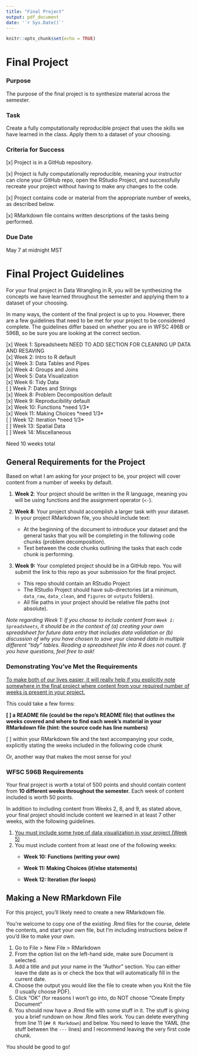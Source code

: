 ```yaml
---
title: "Final Project"
output: pdf_document
date: '`r Sys.Date()`'
---
```


```r
knitr::opts_chunk$set(echo = TRUE)
```

# Final Project

### Purpose

The purpose of the final project is to synthesize material across the semester.

### Task

Create a fully computationally reproducible project that uses the skills we have learned in the class. Apply them to a dataset of your choosing.

### Criteria for Success

[x] Project is in a GitHub repository.

[x] Project is fully computationally reproducible, meaning your instructor can clone your GitHub repo, open the RStudio Project, and successfully recreate your project without having to make any changes to the code.

[x] Project contains code or material from the appropriate number of weeks, as described below.

[x] RMarkdown file contains written descriptions of the tasks being performed.

### Due Date

May 7 at midnight MST

# Final Project Guidelines

For your final project in Data Wrangling in R, you will be synthesizing the concepts we have learned throughout the semester and applying them to a dataset of your choosing.

In many ways, the content of the final project is up to you. However, there are a few guidelines that need to be met for your project to be considered complete. The guidelines differ based on whether you are in WFSC 496B or 596B, so be sure you are looking at the correct section.

[x] Week 1: Spreadsheets NEED TO ADD SECTION FOR CLEANING UP DATA AND RESAVING\
[x] Week 2: Intro to R default\
[x] Week 3: Data Tables and Pipes\
[x] Week 4: Groups and Joins\
[x] Week 5: Data Visualization\
[x] Week 6: Tidy Data\
[ ] Week 7: Dates and Strings\
[x] Week 8: Problem Decomposition default\
[x] Week 9: Reproducibility default\
[x] Week 10: Functions \*need 1/3\*\
[x] Week 11: Making Choices \*need 1/3\*\
[ ] Week 12: Iteration \*need 1/3\*\
[ ] Week 13: Spatial Data\
[ ] Week 14: Miscellaneous

Need 10 weeks total

## General Requirements for the Project

Based on what I am asking for your project to be, your project will cover content from a number of weeks by default.

1.  **Week 2**: Your project should be written in the R language, meaning you will be using functions and the assignment operator (`<-`).

2.  **Week 8**: Your project should accomplish a larger task with your dataset. In your project RMarkdown file, you should include text:

    -   At the beginning of the document to introduce your dataset and the general tasks that you will be completing in the following code chunks (problem decomposition).
    -   Text between the code chunks outlining the tasks that each code chunk is performing.

3.  **Week 9:** Your completed project should be in a GitHub repo. You will submit the link to this repo as your submission for the final project.

    -   This repo should contain an RStudio Project
    -   The RStudio Project should have sub-directories (at a minimum, `data_raw`, `data_clean`, and `figures` or `outputs` folders).
    -   All file paths in your project should be relative file paths (not absolute).

*Note regarding Week 1:* *If you choose to include content from `Week 1: Spreadsheets`, it should be in the context of (a) creating your own spreadsheet for future data entry that includes data validation or (b) discussion of why you have chosen to save your cleaned data in multiple different "tidy" tables. Reading a spreadsheet file into R does not count. If you have questions, feel free to ask!*

### Demonstrating You've Met the Requirements

[To make both of our lives easier, it will really help if you explicitly note somewhere in the final project where content from your required number of weeks is present in your project.]{.underline}

This could take a few forms:

**[ ] a README file (could be the repo's README file) that outlines the weeks covered and where to find each week's material in your RMarkdown file (hint: the source code has line numbers)**

[ ] within your RMarkdown file and the text accompanying your code, explicitly stating the weeks included in the following code chunk

Or, another way that makes the most sense for you!

### WFSC 596B Requirements

Your final project is worth a total of 500 points and should contain content from **10 different weeks throughout the semester.** Each week of content included is worth 50 points.

In addition to including content from Weeks 2, 8, and 9, as stated above, your final project should include content we learned in at least 7 other weeks, with the following guidelines.

1.  [You must include some type of data visualization in your project (Week 5)]{.underline}
2.  You must include content from at least one of the following weeks:
    -   **Week 10: Functions (writing your own)**

    -   **Week 11: Making Choices (if/else statements)**

    -   **Week 12: Iteration (for loops)**

## Making a New RMarkdown File

For this project, you'll likely need to create a new RMarkdown file.

You're welcome to copy one of the existing .Rmd files for the course, delete the contents, and start your own file, but I'm including instructions below if you'd like to make your own.

1.  Go to File \> New File \> RMarkdown
2.  From the option list on the left-hand side, make sure Document is selected.
3.  Add a title and put your name in the "Author" section. You can either leave the date as is or check the box that will automatically fill in the current date.
4.  Choose the output you would like the file to create when you Knit the file (I usually choose PDF).
5.  Click "OK" (for reasons I won't go into, do NOT choose "Create Empty Document"
6.  You should now have a .Rmd file with some stuff in it. The stuff is giving you a brief rundown on how .Rmd files work. You can delete everything from line 11 (`## R Markdown`) and below. You need to leave the YAML (the stuff between the `---` lines) and I recommend leaving the very first code chunk.

You should be good to go!
